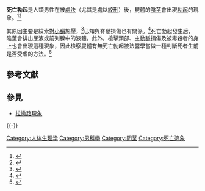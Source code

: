 {{expand|time=2016-12-30T14:04:18+00:00}}
'''死亡勃起'''是人類男性在被[[處決|處決]]（尤其是處以[[絞刑|絞刑]]）後，屍體的[[陰莖|陰莖]]會出現[[勃起|勃起]]的現象。<ref>{{Cite book|title=The Evaluation of Sexual Disorders: Psychological and Medical Aspects|url=https://books.google.com/books?id=WCqMzcAka54C&pg=PA167|publisher=Psychology Press|date=1983|isbn=978-0-87630-329-0|language=en|first=Helen Singer|last=Kaplan|first2=Melvin|last2=Horwith|quote=Men subjected to capital punishment by hanging and laboratory animals sacrificed with cervical dislocation have terminal erections. The implication is that either central inhibition of erection is released and erection created or that a sudden massive spinal cord stimulus generates an erectile response. There is ample experimental and clinical evidence to support the former supposition.|access-date=2020-12-24|archive-date=2021-10-26|archive-url=https://web.archive.org/web/20211026234358/https://books.google.com/books?id=WCqMzcAka54C&pg=PA167|dead-url=no}}</ref><ref name="Grube">{{Cite book|title=A Compendium of Practical Medicine for the Use of Students and Practitioners of Medicine|url=https://books.google.com/books?vid=OCLC02395549&id=2fQSJLwOgy0C&pg=RA3-PA455&hl=zh-CN|publisher=Hadley Publishing Company|date=1897|language=en|first=Willis Webster|last=Grube|quote=Erection has long been observed to follow injuries to the cerebellum and spinal cord. Out of eleven cases of cerebellar hemorrhage, erection of the penis was noted six times by Serres. Death by hanging is often accompanied by partial erection.}}</ref>

其原因主要是絞索對[[小腦|小腦]]施壓，<ref>{{Cite book|title=Anomalies and Curiosities of Medicine: Being an Encyclopedic Collection of Rare and Extraordinary Cases, and of the Most Striking Instances of Abnormality in All Branches of Medicine and Surgery, Derived from an Exhaustive Research of Medical Literature from Its Origin to the Present Day|url=https://books.google.com/books?vid=OCLC29165096&id=VeoIAAAAIAAJ&pg=RA5-PA683&hl=zh-CN|publisher=W. B. Saunders|date=1900|language=en|first=George Milbry|last=Gould|first2=Walter Lytle|last2=Pyle|quote=Priapism is sometimes seen as a curious symptom of lesion of the spinal cord. In such cases it is totally unconnected with any voluptuous sensation, and is only found accompanied by motor paralysis. It may occur spontaneously immediately after accident involving the cord, and is then probably due to undue excitement of the portion of the cord below the lesion, which is deprived of the regulating influence of the brain... Pressure on the cerebellum is supposed to account for cases of priapism observed in executions and suicides by hanging. There is an instance recorded of an Italian ''castrata'' who said he provoked sexual pleasure by partially hanging himself.}}</ref>已知與脊髓損傷也有關係。<ref>{{Cite journal|title=Neck Trauma: Practice Essentials, Pathophysiology, Frequency|url=https://emedicine.medscape.com/article/827223-overview|date=2019-11-09|journal=|access-date=2020-12-24|archive-date=2008-12-08|archive-url=https://web.archive.org/web/20081208032137/http://www.emedicine.com/emerg/topic331.htm|dead-url=no}}</ref>死亡勃起發生后，陰莖會排出尿液或前列腺中的液體。此外，槍擊頭部、主動脈損傷及被毒殺者的身上也會出現這種現象，因此檢察屍體有無死亡勃起被法醫學當做一種判斷死者生前是否受虐的方法。<ref>{{Cite book|title=Principles of Forensic Medicine|url=https://books.google.com/books?vid=OCLC36308102&id=n0YJAAAAIAAJ&pg=RA3-PA246&hl=zh-CN|publisher=H. Renshaw|date=1861|language=en|first=William Augustus|last=Guy}}</ref>

== 參考文獻 ==
{{Reflist}}

== 參見 ==
* [[拉撒路現象|拉撒路現象]]

{{-}}
{{Death and related topics}}

[[Category:人体生理学|Category:人体生理学]]
[[Category:男科學|Category:男科學]]
[[Category:阴茎|Category:阴茎]]
[[Category:死亡迹象|Category:死亡迹象]]